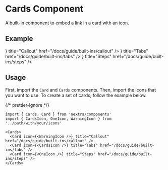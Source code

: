 
# Cards Component

A built-in component to embed a link in a card with an icon.

## Example

<Cards>
  <Card
    icon={<WarningIcon />}
    title="Callout"
    href="/docs/guide/built-ins/callout"
  />
  <Card icon={<CardsIcon />} title="Tabs" href="/docs/guide/built-ins/tabs" />
  <Card icon={<OneIcon />} title="Steps" href="/docs/guide/built-ins/steps" />
</Cards>

## Usage

First, import the `Card` and `Cards` components. 
Then, import the icons that you want to use.
To create a set of cards, follow the example below.

{/* prettier-ignore */}
```mdx filename="Markdown"
import { Cards, Card } from 'nextra/components'
import { CardsIcon, OneIcon, WarningIcon } from '../path/with/your/icons'

<Cards>
  <Card icon={<WarningIcon />} title="Callout" href="/docs/guide/built-ins/callout" />
  <Card icon={<CardsIcon />} title="Tabs" href="/docs/guide/built-ins/tabs" />
  <Card icon={<OneIcon />} title="Steps" href="/docs/guide/built-ins/steps" />
</Cards>
```
